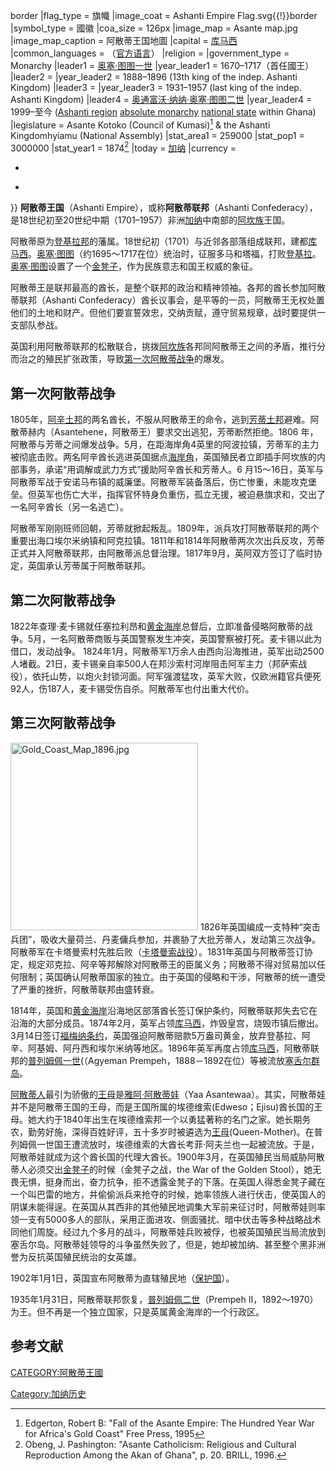 {{unreferenced|time=2013-06-09T17:27:54+00:00}}
{{Infobox Former Country
|native_name = ''the Ashanti Kingdom''{{spaces|2}}{{resize|75%|（{{tsl|en|Asante dialect|阿散地契維語}}）}}
|conventional_long_name = 阿散蒂王國
|common_name = Asante
|continent   = Africa
|region      = West Africa
|country     = Ashanti
|status      = [[政治统一|聯邦]]
|status_text = 
|life_span = 1670年–1902年<br>1935年–1957年
|event_start =
|year_start  = 1670
|date_start  = 
|event_end   = [[政治统一|聯邦]]
|year_end    = Present
|date_end    = 
|event1      = Independence from {{tsl|en|Denkyira||Denkyira}}
|date_event1 = 1701
|event2      = British protectorate
|date_event2 = 1896
|event3      = Self-Rule
|date_event3 = 1935
|event4 = [[政治统一|State union]] as [[阿散蒂地區|Ashanti Region]] with Ghana
|date_event4 = 1957
|p1          = Denkyira
|p2          = Bonoman
|s1          = 英屬黃金海岸
|flag_s1     = Flag of the Gold Coast (1877–1957).svg
|s2          = 迦納
|flag_s2     = Flag of Ghana.svg
|image_flag  = Flag of Ashanti.svg{{!}}border
|flag_type   = 旗幟
|image_coat = Ashanti Empire Flag.svg{{!}}border
|symbol_type = 國徽
|coa_size = 126px
|image_map   = Asante map.jpg
|image_map_caption  = 阿散蒂王国地圖
|capital   = [[库马西|库马西]]
|common_languages  = {{tsl|en|Asante dialect|阿散蒂契維語}}</small>（[[官方语言|官方语言]]）
|religion    = {{tsl|en|Asase Ya||Ashanti}} {{small|({{tsl|en|Akan religion||Akan religion}})}}
|government_type = Monarchy
|leader1         = [[奥塞·图图一世|奥塞·图图一世]]
|year_leader1    = 1670–1717（首任國王）
|leader2         = {{tsl|en|Prempeh I||Prempeh I}}
|year_leader2    = 1888–1896 (13th king of the indep. Ashanti Kingdom)
|leader3         = {{tsl|en|Osei Tutu Agyeman Prempeh II||Prempeh II}}
|year_leader3    = 1931–1957 (last king of the indep. Ashanti Kingdom)
|leader4   = [[奥通富沃·纳纳·奥塞·图图二世|奥通富沃·纳纳·奥塞·图图二世]]
|year_leader4  = 1999–至今 ([[阿散蒂地區|Ashanti region]] [[君主專制|absolute monarchy]] [[民族國家|national state]] within Ghana)
|legislature = Asante Kotoko (Council of Kumasi)<ref>Edgerton, Robert B: "Fall of the Asante Empire: The Hundred Year War for Africa's Gold Coast" Free Press, 1995</ref> & the Ashanti Kingdomhyiamu (National Assembly)
|stat_area1  = 259000
|stat_pop1   = 3000000
|stat_year1  = 1874<ref name="Obeng, J. Pashington page 20">Obeng, J. Pashington: "Asante Catholicism: Religious and Cultural Reproduction Among the Akan of Ghana", p. 20. BRILL, 1996.</ref>
|today     = {{flagicon image|Flag_of_Ghana.svg}}[[加纳|加纳]]
|currency =
* {{nowrap|[[金條|金條]]、[[金币|金币]]}}<br>{{nowrap|<small>（[[金本位|金本位]]）</small>}}
* {{nowrap|{{tsl|en|Cowry shell||Cowry Shell}}}}<br />{{nowrap|<small>([[贝币|贝币]])</small>}}
}}
'''阿散蒂王国'''（Ashanti Empire），或称'''阿散蒂联邦'''（Ashanti Confederacy），是18世纪初至20世纪中期（1701–1957）非洲[[加纳|加纳]]中南部的[[阿坎族|阿坎族]]王国。

阿散蒂原为[[登基拉邦|登基拉邦]]的藩属。18世纪初（1701）与近邻各部落组成联邦，建都[[库马西|库马西]]。[[奥塞·图图|奥塞·图图]]（约1695～1717在位）统治时，征服多马和塔福，打败[[登基拉|登基拉]]。[[奥塞·图图|奥塞·图图]]设置了一个[[金凳子|金凳子]]，作为民族意志和国王权威的象征。

阿散蒂王是联邦最高的酋长，是整个联邦的政治和精神领袖。各邦的酋长参加阿散蒂联邦（Ashanti Confederacy）酋长议事会，是平等的一员，阿散蒂王无权处置他们的土地和财产。但他们要宣誓效忠，交纳贡赋，遵守贸易规章，战时要提供一支部队参战。

英国利用阿散蒂联邦的松散联合，挑拨[[阿坎族|阿坎族]]各邦同阿散蒂王之间的矛盾，推行分而治之的殖民扩张政策，导致[[英国-阿散蒂战争|第一次阿散蒂战争]]的爆发。

==第一次阿散蒂战争==
1805年，[[阿辛土邦|阿辛土邦]]的两名酋长，不服从阿散蒂王的命令，逃到[[芳蒂土邦|芳蒂土邦]]避难。阿散蒂赫内（Asantehene，阿散蒂王）要求交出逃犯，芳蒂断然拒绝。1806 年，阿散蒂与芳蒂之间爆发战争。5月，在距海岸角4英里的阿波拉镇，芳蒂军的主力被彻底击败。两名阿辛酋长逃进英国据点[[海岸角|海岸角]]，英国殖民者立即插手阿坎族的内部事务，承诺“用调解或武力方式”援助阿辛酋长和芳蒂人。6 月15～16日，英军与阿散蒂军战于安诺马布镇的威廉堡。阿散蒂军装备落后，伤亡惨重，未能攻克堡垒。但英军也伤亡大半，指挥官怀特身负重伤，孤立无援，被迫悬旗求和，交出了一名阿辛酋长（另一名逃亡）。

阿散蒂军刚刚班师回朝，芳蒂就掀起叛乱。1809年，派兵攻打阿散蒂联邦的两个重要出海口埃尔米纳镇和阿克拉镇。1811年和1814年阿散蒂两次次出兵反攻，芳蒂正式并入阿散蒂联邦，由阿散蒂派总督治理。1817年9月，英阿双方签订了临时协定，英国承认芳蒂属于阿散蒂联邦。

==第二次阿散蒂战争==
1822年查理·麦卡锡就任塞拉利昂和[[英屬黃金海岸|黄金海岸]]总督后，立即准备侵略阿散蒂的战争。5月，一名阿散蒂商贩与英国警察发生冲突，英国警察被打死。麦卡锡以此为借口，发动战争。
1824年1月，阿散蒂军1万余人由西向沿海推进，英军出动2500人堵截。21日，麦卡锡亲自率500人在邦沙索村河岸阻击阿军主力（邦萨索战役），依托山势，以炮火封锁河面。阿军强渡猛攻，英军大败，仅欧洲籍官兵便死92人，伤187人，麦卡锡受伤自杀。阿散蒂军也付出重大代价。

==第三次阿散蒂战争==
[[File:Gold_Coast_Map_1896.jpg|300px]]
1826年英国编成一支特种“突击兵团”，吸收大量荷兰、丹麦傭兵参加，并裹胁了大批芳蒂人，发动第三次战争。阿散蒂军在卡塔曼索村先胜后败（[[卡塔曼索战役|卡塔曼索战役]]）。1831年英国与阿散蒂签订协定，规定邓克拉、阿辛等邦解除对阿散蒂王的臣属义务；阿散蒂不得对贸易加以任何限制；英国确认阿散蒂国家的独立。由于英国的侵略和干涉，阿散蒂的统一遭受了严重的挫折，阿散蒂联邦由盛转衰。

1814年，英国和[[英屬黃金海岸|黄金海岸]]沿海地区部落酋长签订保护条约，阿散蒂联邦失去它在沿海的大部分成员。1874年2月，英军占领[[库马西|库马西]]，炸毁皇宫，烧毁市镇后撤出。3月14日签订[[福梅纳条约|福梅纳条约]]，英国强迫阿散蒂赔款5万盎司黄金，放弃登基拉、阿辛、阿基姆、阿丹西和埃尔米纳等地区。1896年英军再度占领[[库马西|库马西]]，阿散蒂联邦的[[普列姆佩一世|普列姆佩一世]](（Agyeman Prempeh，1888－1892在位）等被流放[[塞舌尔群岛|塞舌尔群岛]]。

[[阿散蒂人|阿散蒂人]]最引为骄傲的[[王母|王母]]是[[雅阿·阿散蒂娃|雅阿·阿散蒂娃]]（Yaa Asantewaa）。其实，阿散蒂娃并不是阿散蒂王国的王母，而是王国所属的埃德维索(Edweso；Ejisu)酋长国的王母。她大约于1840年出生在埃德维索邦一个以勇猛著称的名门之家。她长期务农，勤劳好施，深得百姓好评，五十多岁时被遴选为[[王母|王母]](Queen-Mother)。在普列姆佩一世国王遭流放时，埃德维索的大酋长考菲·阿夫兰也一起被流放。于是，阿散蒂娃就成为这个酋长国的代理大酋长。1900年3月，在英国殖民当局威胁阿散蒂人必须交出[[金凳子|金凳子]]的时候（金凳子之战，the War of the Golden Stool），她无畏无惧，挺身而出，奋力抗争，拒不透露金凳子的下落。在英国人得悉金凳子藏在一个叫巴雷的地方，并偷偷派兵来抢夺的时候，她率领族人进行伏击，使英国人的阴谋未能得逞。在英国从其西非的其他殖民地调集大军前来征讨时，阿散蒂娃则率领一支有5000多人的部队，采用正面进攻、侧面骚扰、暗中伏击等多种战略战术同他们周旋。经过九个多月的战斗，阿散蒂娃兵败被俘，也被英国殖民当局流放到塞舌尔岛。阿散蒂娃领导的斗争虽然失败了，但是，她却被加纳、甚至整个黑非洲誉为反抗英国殖民统治的女英雄。

1902年1月1日，英国宣布阿散蒂为直辖殖民地（[[保护国|保护国]]）。

1935年1月31日，阿散蒂联邦恢复，[[普列姆佩二世|普列姆佩二世]]（Prempeh II，1892～1970）为王。但不再是一个独立国家，只是英属黄金海岸的一个行政区。

==参考文献==
{{reflist|2}}

[[CATEGORY:阿散蒂王國|CATEGORY:阿散蒂王國]]
[[Category:加纳历史|Category:加纳历史]]